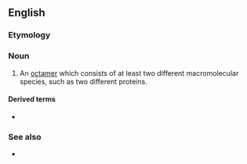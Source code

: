 ==English==

===Etymology===
{{prefix|en|hetero|octamer}}

===Noun===
{{en-noun}}

# {{lb|en|chemistry|biochemistry}} An [[octamer]] which consists of at least two different macromolecular species, such as two different proteins.

====Derived terms====
* {{l|en|heterooctameric}}

===See also===
* {{l|en|homooctamer}}